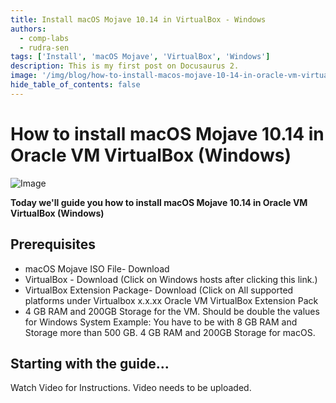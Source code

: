```yaml
---
title: Install macOS Mojave 10.14 in VirtualBox - Windows
authors:
  - comp-labs
  - rudra-sen
tags: ['Install', 'macOS Mojave', 'VirtualBox', 'Windows']
description: This is my first post on Docusaurus 2.
image: '/img/blog/how-to-install-macos-mojave-10-14-in-oracle-vm-virtualbox-windows.jpg'
hide_table_of_contents: false
---
```

# How to install macOS Mojave 10.14 in Oracle VM VirtualBox (Windows)

![Image](/img/blog/how-to-install-macos-mojave-10-14-in-oracle-vm-virtualbox-windows.jpg)

**Today we'll guide you how to install macOS Mojave 10.14 in Oracle VM VirtualBox (Windows)**
<!-- truncate -->
## Prerequisites

- macOS Mojave ISO File- Download
- VirtualBox - Download (Click on Windows hosts after clicking this link.)
- VirtualBox Extension Package- Download (Click on All supported platforms under Virtualbox x.x.xx Oracle VM VirtualBox Extension Pack
- 4 GB RAM and 200GB Storage for the VM. Should be double the values for Windows System Example: You have to be with 8 GB RAM and Storage more than 500 GB. 4 GB RAM and 200GB Storage for macOS.

## Starting with the guide...

Watch Video for Instructions.
Video needs to be uploaded.